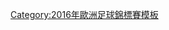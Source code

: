 {{Navbox
|name = 2016年欧洲足球锦标赛预选赛
|title = [[2016年欧洲足球锦标赛预选赛]]
|state = {{{state|autocollapse}}}
|listclass = hlist
|list1 =
* 小组赛
** [[2016年欧洲足球锦标赛预选赛A组|A组]]
** [[2016年欧洲足球锦标赛预选赛B组|B组]]
** [[2016年欧洲足球锦标赛预选赛C组|C组]]
** [[2016年欧洲足球锦标赛预选赛D组|D组]]
** [[2016年欧洲足球锦标赛预选赛E组|E组]]
** [[2016年欧洲足球锦标赛预选赛F组|F组]]
*** {{tsl|en|2014 Greece v Faroe Islands football match||希腊 vs 法罗群岛}}
*** {{tsl|en|2015 Faroe Islands v Greece football match||法罗群岛 vs 希腊}}
** [[2016年欧洲足球锦标赛预选赛G组|G组]]
** [[2016年欧洲足球锦标赛预选赛H组|H组]]
** [[2016年歐洲足球錦標賽資格賽I組|I组]]
*** {{tsl|en|Serbia v Albania (UEFA Euro 2016 qualifying)||塞尔维亚 vs 阿尔巴尼亚}}
* [[2016年歐洲國家盃外圍賽附加賽|附加赛]]
}}<noinclude>
{{collapsible option}}

[[Category:2016年歐洲足球錦標賽模板]]
</noinclude>